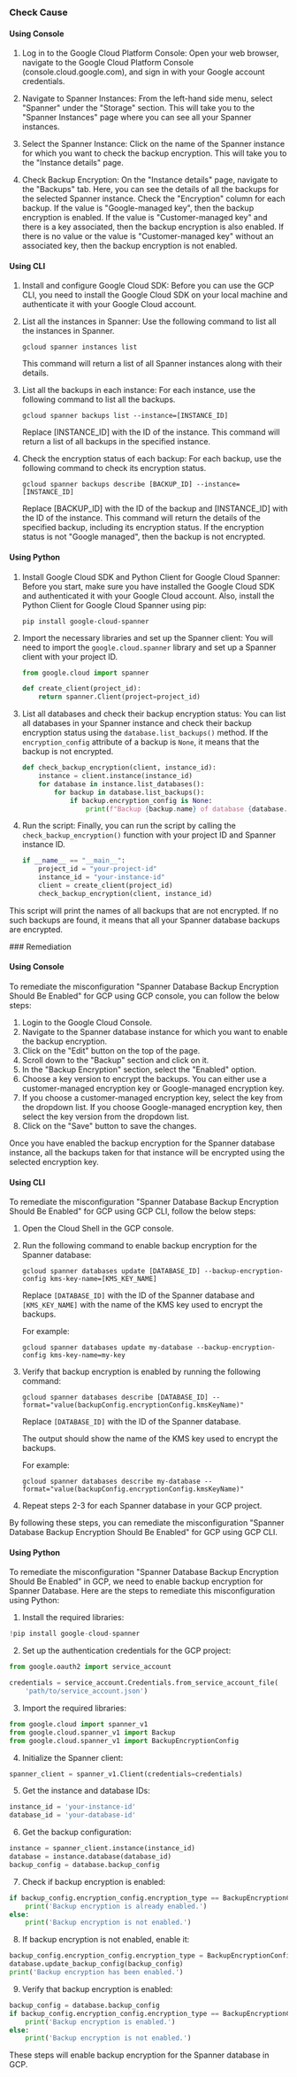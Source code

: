 

<Tabs><Tab title='Cause'>
### Check Cause

#### Using Console

1. Log in to the Google Cloud Platform Console: Open your web browser, navigate to the Google Cloud Platform Console (console.cloud.google.com), and sign in with your Google account credentials.

2. Navigate to Spanner Instances: From the left-hand side menu, select "Spanner" under the "Storage" section. This will take you to the "Spanner Instances" page where you can see all your Spanner instances.

3. Select the Spanner Instance: Click on the name of the Spanner instance for which you want to check the backup encryption. This will take you to the "Instance details" page.

4. Check Backup Encryption: On the "Instance details" page, navigate to the "Backups" tab. Here, you can see the details of all the backups for the selected Spanner instance. Check the "Encryption" column for each backup. If the value is "Google-managed key", then the backup encryption is enabled. If the value is "Customer-managed key" and there is a key associated, then the backup encryption is also enabled. If there is no value or the value is "Customer-managed key" without an associated key, then the backup encryption is not enabled.

#### Using CLI

1. Install and configure Google Cloud SDK: Before you can use the GCP CLI, you need to install the Google Cloud SDK on your local machine and authenticate it with your Google Cloud account.

2. List all the instances in Spanner: Use the following command to list all the instances in Spanner.

   ```
   gcloud spanner instances list
   ```

   This command will return a list of all Spanner instances along with their details.

3. List all the backups in each instance: For each instance, use the following command to list all the backups.

   ```
   gcloud spanner backups list --instance=[INSTANCE_ID]
   ```

   Replace [INSTANCE_ID] with the ID of the instance. This command will return a list of all backups in the specified instance.

4. Check the encryption status of each backup: For each backup, use the following command to check its encryption status.

   ```
   gcloud spanner backups describe [BACKUP_ID] --instance=[INSTANCE_ID]
   ```

   Replace [BACKUP_ID] with the ID of the backup and [INSTANCE_ID] with the ID of the instance. This command will return the details of the specified backup, including its encryption status. If the encryption status is not "Google managed", then the backup is not encrypted.

#### Using Python

1. Install Google Cloud SDK and Python Client for Google Cloud Spanner: Before you start, make sure you have installed the Google Cloud SDK and authenticated it with your Google Cloud account. Also, install the Python Client for Google Cloud Spanner using pip:

   ```
   pip install google-cloud-spanner
   ```

2. Import the necessary libraries and set up the Spanner client: You will need to import the `google.cloud.spanner` library and set up a Spanner client with your project ID.

   ```python
   from google.cloud import spanner

   def create_client(project_id):
       return spanner.Client(project=project_id)
   ```

3. List all databases and check their backup encryption status: You can list all databases in your Spanner instance and check their backup encryption status using the `database.list_backups()` method. If the `encryption_config` attribute of a backup is `None`, it means that the backup is not encrypted.

   ```python
   def check_backup_encryption(client, instance_id):
       instance = client.instance(instance_id)
       for database in instance.list_databases():
           for backup in database.list_backups():
               if backup.encryption_config is None:
                   print(f"Backup {backup.name} of database {database.name} is not encrypted.")
   ```

4. Run the script: Finally, you can run the script by calling the `check_backup_encryption()` function with your project ID and Spanner instance ID.

   ```python
   if __name__ == "__main__":
       project_id = "your-project-id"
       instance_id = "your-instance-id"
       client = create_client(project_id)
       check_backup_encryption(client, instance_id)
   ```

This script will print the names of all backups that are not encrypted. If no such backups are found, it means that all your Spanner database backups are encrypted.

</Tab>

<Tab title='Remediation'>
### Remediation

#### Using Console

To remediate the misconfiguration "Spanner Database Backup Encryption Should Be Enabled" for GCP using GCP console, you can follow the below steps:

1. Login to the Google Cloud Console.
2. Navigate to the Spanner database instance for which you want to enable the backup encryption.
3. Click on the "Edit" button on the top of the page.
4. Scroll down to the "Backup" section and click on it.
5. In the "Backup Encryption" section, select the "Enabled" option.
6. Choose a key version to encrypt the backups. You can either use a customer-managed encryption key or Google-managed encryption key.
7. If you choose a customer-managed encryption key, select the key from the dropdown list. If you choose Google-managed encryption key, then select the key version from the dropdown list.
8. Click on the "Save" button to save the changes.

Once you have enabled the backup encryption for the Spanner database instance, all the backups taken for that instance will be encrypted using the selected encryption key.

#### Using CLI

To remediate the misconfiguration "Spanner Database Backup Encryption Should Be Enabled" for GCP using GCP CLI, follow the below steps:

1. Open the Cloud Shell in the GCP console.

2. Run the following command to enable backup encryption for the Spanner database:

   ```
   gcloud spanner databases update [DATABASE_ID] --backup-encryption-config kms-key-name=[KMS_KEY_NAME]
   ```

   Replace `[DATABASE_ID]` with the ID of the Spanner database and `[KMS_KEY_NAME]` with the name of the KMS key used to encrypt the backups.

   For example:

   ```
   gcloud spanner databases update my-database --backup-encryption-config kms-key-name=my-key
   ```

3. Verify that backup encryption is enabled by running the following command:

   ```
   gcloud spanner databases describe [DATABASE_ID] --format="value(backupConfig.encryptionConfig.kmsKeyName)"
   ```

   Replace `[DATABASE_ID]` with the ID of the Spanner database.

   The output should show the name of the KMS key used to encrypt the backups.

   For example:

   ```
   gcloud spanner databases describe my-database --format="value(backupConfig.encryptionConfig.kmsKeyName)"
   ```

4. Repeat steps 2-3 for each Spanner database in your GCP project.

By following these steps, you can remediate the misconfiguration "Spanner Database Backup Encryption Should Be Enabled" for GCP using GCP CLI.

#### Using Python

To remediate the misconfiguration "Spanner Database Backup Encryption Should Be Enabled" in GCP, we need to enable backup encryption for Spanner Database. Here are the steps to remediate this misconfiguration using Python:

1. Install the required libraries:

```python
!pip install google-cloud-spanner
```

2. Set up the authentication credentials for the GCP project:

```python
from google.oauth2 import service_account

credentials = service_account.Credentials.from_service_account_file(
    'path/to/service_account.json')
```

3. Import the required libraries:

```python
from google.cloud import spanner_v1
from google.cloud.spanner_v1 import Backup
from google.cloud.spanner_v1 import BackupEncryptionConfig
```

4. Initialize the Spanner client:

```python
spanner_client = spanner_v1.Client(credentials=credentials)
```

5. Get the instance and database IDs:

```python
instance_id = 'your-instance-id'
database_id = 'your-database-id'
```

6. Get the backup configuration:

```python
instance = spanner_client.instance(instance_id)
database = instance.database(database_id)
backup_config = database.backup_config
```

7. Check if backup encryption is enabled:

```python
if backup_config.encryption_config.encryption_type == BackupEncryptionConfig.EncryptionType.GOOGLE_DEFAULT_ENCRYPTION:
    print('Backup encryption is already enabled.')
else:
    print('Backup encryption is not enabled.')
```

8. If backup encryption is not enabled, enable it:

```python
backup_config.encryption_config.encryption_type = BackupEncryptionConfig.EncryptionType.GOOGLE_DEFAULT_ENCRYPTION
database.update_backup_config(backup_config)
print('Backup encryption has been enabled.')
```

9. Verify that backup encryption is enabled:

```python
backup_config = database.backup_config
if backup_config.encryption_config.encryption_type == BackupEncryptionConfig.EncryptionType.GOOGLE_DEFAULT_ENCRYPTION:
    print('Backup encryption is enabled.')
else:
    print('Backup encryption is not enabled.')
```

These steps will enable backup encryption for the Spanner database in GCP.


</Tab>
</Tabs>